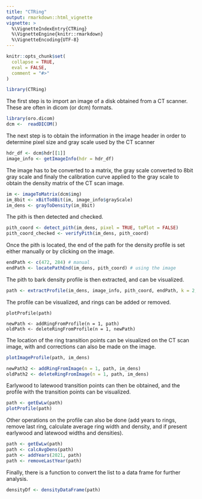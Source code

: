 ```yaml
---
title: "CTRing"
output: rmarkdown::html_vignette
vignette: >
  %\VignetteIndexEntry{CTRing}
  %\VignetteEngine{knitr::rmarkdown}
  %\VignetteEncoding{UTF-8}
---
```


```r
knitr::opts_chunk$set(
  collapse = TRUE,
  eval = FALSE,
  comment = "#>"
)
```

```r
library(CTRing)
```

The first step is to import an image of a disk obtained from a CT scanner. These are often in dicom (or dcm) formats.

```r
library(oro.dicom)
dcm <-  readDICOM()
```

The next step is to obtain the information in the image header in order to determine pixel size and gray scale used by the CT scanner

```r
hdr_df <- dcm$hdr[[1]]
image_info <- getImageInfo(hdr = hdr_df)
```

The image has to be converted to a matrix, the gray scale converted to 8bit gray scale and finaly the calibration curve applied to the gray scale to obtain the density matrix of the CT scan image.

```r
im <- imageToMatrix(dcm$img)
im_8bit <- xBitTo8Bit(im, image_info$grayScale)
im_dens <- grayToDensity(im_8bit)
```

The pith is then detected and checked.

```r
pith_coord <- detect_pith(im_dens, pixel = TRUE, toPlot = FALSE)
pith_coord_checked <- verifyPith(im_dens, pith_coord)
```

Once the pith is located, the end of the path for the density profile is set either manually or by clicking on the image.

```r
endPath <- c(472, 284) # manual
endPath <- locatePathEnd(im_dens, pith_coord) # using the image
```

The pith to bark density profile is then extracted, and can be visualized.

```r
path <- extractProfile(im_dens, image_info, pith_coord, endPath, k = 2, r = 5, threshold = 0.002)
```

The profile can be visualized, and rings can be added or removed.

```
plotProfile(path)

newPath <- addRingFromProfile(n = 1, path)
oldPath <- deleteRingFromProfile(n = 1, newPath)
```

The location of the ring transition points can be visualized on the CT scan image, with and corrections can also be made on the image.

```r
plotImageProfile(path, im_dens)

newPath2 <- addRingFromImage(n = 1, path, im_dens)
oldPath2 <- deleteRingFromImage(n = 1, path, im_dens)

```

Earlywood to latewood transition points can then be obtained, and the profile with the transition points can be visualized.

```r
path <- getEwLw(path)
plotProfile(path)
```

Other operations on the profile can also be done (add years to rings, remove last ring, calculate average ring width and density, and if present earlywood and latewood widths and densities).

```r
path <- getEwLw(path)
path <- calcAvgDens(path)
path <- addYears(2021, path)
path <- removeLastYear(path)
```

Finally, there is a function to convert the list to a data frame for further analysis.

```r
densityDf <- densityDataFrame(path)
```

